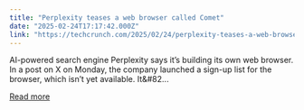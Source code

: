 ```yaml
---
title: "Perplexity teases a web browser called Comet"
date: "2025-02-24T17:17:42.000Z"
link: "https://techcrunch.com/2025/02/24/perplexity-teases-a-web-browser-called-comet/"
---
```


AI-powered search engine Perplexity says it&#8217;s building its own web browser. In a post on X on Monday, the company launched a sign-up list for the browser, which isn&#8217;t yet available. It&#82...

[Read more](https://techcrunch.com/2025/02/24/perplexity-teases-a-web-browser-called-comet/)
